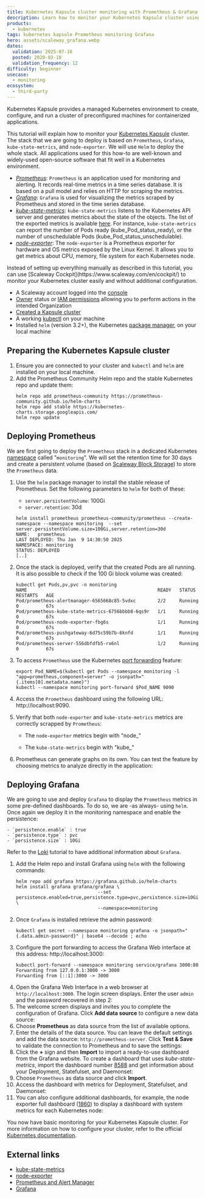 ```yaml
---
title: Kubernetes Kapsule cluster monitoring with Prometheus & Grafana
description: Learn how to monitor your Kubernetes Kapsule cluster using Prometheus and Grafana by following this step-by-step tutorial.
products:
  - kubernetes
tags: kubernetes kapsule Prometheus monitoring Grafana
hero: assets/scaleway_grafana.webp
dates:
  validation: 2025-07-16
  posted: 2020-03-18
  validation_frequency: 12
difficulty: beginner
usecase:
  - monitoring
ecosystem:
  - third-party
---
```




Kubernetes Kapsule provides a managed Kubernetes environment to create, configure, and run a cluster of preconfigured machines for containerized applications.

This tutorial will explain how to monitor your [Kubernetes Kapsule](https://www.scaleway.com/en/kubernetes-kapsule/) cluster. The stack that we are going to deploy is based on `Prometheus`, `Grafana`, `kube-state-metrics`, and `node-exporter`. We will use `Helm` to deploy the whole stack.  All applications used for this how-to are well-known and widely-used open-source software that fit well in a Kubernetes environment.

- _[Prometheus](https://prometheus.io)_: `Prometheus` is an application used for monitoring and alerting. It records real-time metrics in a time series database. It is based on a pull model and relies on HTTP for scraping the metrics.
- _[Grafana](https://grafana.com)_: `Grafana` is used for visualizing the metrics scraped by Prometheus and stored in the time series database.
- _[kube-state-metrics](https://github.com/kubernetes/kube-state-metrics)_: `kube-state-metrics` listens to the Kubernetes API server and generates metrics about the state of the objects. The list of the exported metrics is available [here](https://github.com/kubernetes/kube-state-metrics/tree/master/docs). For instance, `kube-state-metrics` can report the number of Pods ready (kube_Pod_status_ready), or the number of unschedulable Pods (kube_Pod_status_unschedulable).
- _[node-exporter](https://github.com/prometheus/node_exporter)_: The `node-exporter` is a Prometheus exporter for hardware and OS metrics exposed by the Linux Kernel. It allows you to get metrics about CPU, memory, file system for each Kubernetes node.

<Message type="tip">
  Instead of setting up everything manually as described in this tutorial, you can use [Scaleway Cockpit](https://www.scaleway.com/en/cockpit/) to monitor your Kubernetes cluster easily and without additional configuration.
</Message>

<Requirements />

- A Scaleway account logged into the [console](https://console.scaleway.com)
- [Owner](/iam/concepts/#owner) status or [IAM permissions](/iam/concepts/#permission) allowing you to perform actions in the intended Organization
- [Created a Kapsule cluster](/kubernetes/how-to/create-cluster/)
- A working [kubectl](/kubernetes/how-to/connect-cluster-kubectl/) on your machine
- Installed `helm` (version 3.2+), the Kubernetes [package manager](https://helm.sh/), on your local machine

## Preparing the Kubernetes Kapsule cluster

1. Ensure you are connected to your cluster and `kubectl` and `helm` are installed on your local machine.
2. Add the Prometheus Community Helm repo and the stable Kubernetes repo and update them:
    ```
    helm repo add prometheus-community https://prometheus-community.github.io/helm-charts
    helm repo add stable https://kubernetes-charts.storage.googleapis.com/
    helm repo update
    ```

## Deploying Prometheus

We are first going to deploy the `Prometheus` stack in a dedicated Kubernetes [namespace](https://kubernetes.io/docs/concepts/overview/working-with-objects/namespaces/) called "`monitoring`". We will set the retention time for 30 days and create a persistent volume (based on [Scaleway Block Storage](https://www.scaleway.com/en/block-storage/)) to store the `Prometheus` data.

1. Use the `helm` package manager to install the stable release of Prometheus. Set the following parameters to `helm` for both of these:
    - `server.persistentVolume`: 100Gi
    - `server.retention`: 30d

    ```
    helm install prometheus prometheus-community/prometheus --create-namespace --namespace monitoring  --set server.persistentVolume.size=100Gi,server.retention=30d
    NAME:   prometheus
    LAST DEPLOYED: Thu Jan  9 14:30:50 2025
    NAMESPACE: monitoring
    STATUS: DEPLOYED
    [..]
    ```
2. Once the stack is deployed, verify that the created Pods are all running. It is also possible to check if the 100 Gi block volume was created:
    ```
    kubectl get Pods,pv,pvc -n monitoring
    NAME                                                READY   STATUS    RESTARTS   AGE
    Pod/prometheus-alertmanager-6565668c85-5vdxc        2/2     Running   0          67s
    Pod/prometheus-kube-state-metrics-6756bbbb8-6qs9r   1/1     Running   0          67s
    Pod/prometheus-node-exporter-fbg6s                  1/1     Running   0          67s
    Pod/prometheus-pushgateway-6d75c59b7b-6knfd         1/1     Running   0          67s
    Pod/prometheus-server-556dbfdfb5-rx6nl              1/2     Running   0          67s
    ```
3. To access `Prometheus` use the Kubernetes [port forwarding](https://kubernetes.io/docs/tasks/access-application-cluster/port-forward-access-application-cluster/) feature:
    ```
    export Pod_NAME=$(kubectl get Pods --namespace monitoring -l "app=prometheus,component=server" -o jsonpath="{.items[0].metadata.name}")
    kubectl --namespace monitoring port-forward $Pod_NAME 9090
    ```
4. Access the `Prometheus` dashboard using the following URL: http://localhost:9090.
    <Lightbox image={image} alt="" />
5. Verify that both `node-exporter` and `kube-state-metrics` metrics are correctly scrapped by `Prometheus`:
    - The `node-exporter` metrics begin with "node\_"
      <Lightbox image={image2} alt="" />

    - The `kube-state-metrics` begin with "kube\_"
      <Lightbox image={image3} alt="" />
6. Prometheus can generate graphs on its own. You can test the feature by choosing metrics to analyze directly in the application:
    <Lightbox image={image4} alt="" />

## Deploying Grafana

We are going to use and deploy `Grafana` to display the `Prometheus` metrics in some pre-defined dashboards. To do so, we are -as always- using `helm`. Once again we deploy it in the monitoring namespace and enable the persistence:

    - `persistence.enable` : true
    - `persistence.type` : pvc
    - `persistence.size` : 10Gi

  Refer to the [Loki](/tutorials/manage-k8s-logging-loki/) tutorial to have additional information about `Grafana`.

1. Add the Helm repo and install Grafana using `helm` with the following commands:
    ```
    helm repo add grafana https://grafana.github.io/helm-charts
    helm install grafana grafana/grafana \
                                  --set persistence.enabled=true,persistence.type=pvc,persistence.size=10Gi \
                                  --namespace=monitoring
    ```
2. Once `Grafana` is installed retrieve the admin password:
    ```
    kubectl get secret --namespace monitoring grafana -o jsonpath="{.data.admin-password}" | base64 --decode ; echo
    ```
3. Configure the port forwarding to access the Grafana Web interface at this address: http://localhost:3000:
    ```
    kubectl port-forward --namespace monitoring service/grafana 3000:80
    Forwarding from 127.0.0.1:3000 -> 3000
    Forwarding from [::1]:3000 -> 3000
    ```
4. Open the Grafana Web Interface in a web browser at `http://localhost:3000`. The login screen displays. Enter the user `admin` and the password recovered in step 2:
    <Lightbox image={image5} alt="" />
5. The welcome screen displays and invites you to complete the configuration of Grafana. Click **Add data source** to configure a new data source:
    <Lightbox image={image6} alt="" />
6. Choose **Prometheus** as data source from the list of available options.
7. Enter the details of the data source. You can leave the default settings and add the data source: `http://prometheus-server`. Click **Test & Save** to validate the connection to Prometheus and to save the settings:
    <Lightbox image={image7} alt="" />
8. Click the **+** sign and then **Import** to import a ready-to-use dashboard from the Grafana website. To create a dashboard that uses _kube-state-metrics_, import the dashboard number [8588](https://grafana.com/grafana/dashboards/8588) and get information about your Deployment, Statefulset, and Daemonset:
    <Lightbox image={image8} alt="" />
9. Choose `Prometheus` as data source and click **Import**.
    <Lightbox image={image9} alt="" />
10. Access the dashboard with metrics for Deployment, Statefulset, and Daemonset:
    <Lightbox image={image10} alt="" />
11. You can also configure additional dashboards, for example, the node exporter full dashboard ([1860](https://grafana.com/grafana/dashboards/1860)) to display a dashboard with system metrics for each Kubernetes node:
    <Lightbox image={image11} alt="" />

You now have basic monitoring for your Kubernetes Kapsule cluster. For more information on how to configure your cluster, refer to the official [Kubernetes documentation](https://kubernetes.io/docs/home/).

## External links

- [kube-state-metrics](https://github.com/kubernetes/kube-state-metrics)
- [node-exporter](https://github.com/prometheus/node_exporter)
- [Prometheus and Alert Manager](https://prometheus.io)
- [Grafana](https://grafana.com)